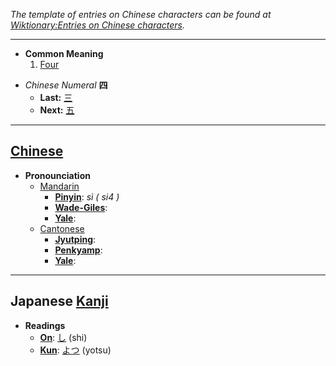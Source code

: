 ''The template of entries on Chinese characters can be found at [[Wiktionary:Entries on Chinese characters]].''

----

* '''Common Meaning'''
*# [[Four]]

*''Chinese Numeral'' '''四'''
**'''Last:''' [[三]]
**'''Next:''' [[五]]

----

== [[Chinese]] ==

*'''Pronounciation '''
**[[Mandarin]]
***'''[[Pinyin]]''': ''sì ( si4 )''
***'''[[Wade-Giles]]''': 
***'''[[Yale]]''': 
**[[Cantonese]]
***'''[[Jyutping]]''': 
***'''[[Penkyamp]]''': 
***'''[[Yale]]''': 

----

== Japanese [[Kanji]] ==

*'''Readings'''
**'''[[On]]''': [[し]] (shi)
**'''[[Kun]]''': [[よつ]] (yotsu)